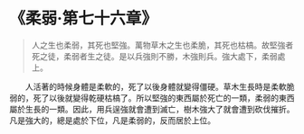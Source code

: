# 《柔弱·第七十六章》

> 人之生也柔弱，其死也堅強。萬物草木之生也柔脆，其死也枯槁。故堅強者死之徒，柔弱者生之徒。是以兵強則不勝，木強則兵。強大處下，柔弱處上。

&emsp;&emsp;人活著的時候身體是柔軟的，死了以後身體就變得僵硬。草木生長時是柔軟脆弱的，死了以後就變得乾硬枯槁了。所以堅強的東西屬於死亡的一類，柔弱的東西屬於生長的一類。因此，用兵逞強就會遭到滅亡，樹木強大了就會遭到砍伐摧折。凡是強大的，總是處於下位，凡是柔弱的，反而居於上位。
